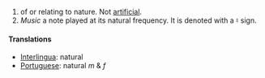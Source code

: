#of or relating to nature.  Not [[artificial]].
#''Music'' a note played at its natural frequency. It is denoted with a &#9838; sign.

====Translations====
*[[Interlingua]]: natural
*[[Portuguese]]: natural ''m'' & ''f''